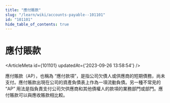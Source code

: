 ```yaml
---
title: "應付賬款"
slug: "/learn/wiki/accounts-payable--101101"
id: "101101"
hide_table_of_contents: true
---
```



# 應付賬款

<ArticleMeta id={101101} updatedAt={'2023-09-26 13:58:54'} />
<div className='border-solid border-b border-t-0 my-4 border-[var(--ifm-color-gray-300)]' />

應付賬款（AP），也稱為 “應付款項”，是指公司欠債人或供應商的短期債務，尚未支付。應付賬款出現在公司的資產負債表上作為一項流動負債。另一種不常見的 “AP” 用法是指負責支付公司欠供應商和其他債權人的款項的業務部門或部門。應付賬款可以與應收賬款相比較。
